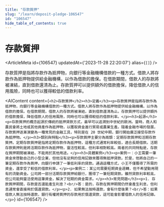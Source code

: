 ```yaml
---
title: "存款質押"
slug: "/learn/deposit-pledge-106547"
id: "106547"
hide_table_of_contents: true
---
```



# 存款質押

<ArticleMeta id={106547} updatedAt={'2023-11-28 22:20:07'} alias={`[]`} />
<div className='border-solid border-b border-t-0 my-4 border-[var(--ifm-color-gray-300)]' />

存款質押是指將存款作為抵押物，向銀行等金融機構借款的一種方式。借款人將存款作為抵押物提供給金融機構，以作為借款的擔保。在借款期間，借款人的存款將被凍結，直到借款還清為止。存款質押可以提供額外的借款擔保，降低借款人的信用風險，同時也可以獲得較低的借款利率。

<AIContent content={`<h2>存款質押</h2><h3>定義</h3><p>存款質押是指將存款作為抵押物，向銀行等金融機構借款的一種方式。借款人將存款作為抵押物提供給金融機構，以作為借款的擔保。在借款期間，借款人的存款將被凍結，直到借款還清為止。存款質押可以提供額外的借款擔保，降低借款人的信用風險，同時也可以獲得較低的借款利率。</p><h3>起源</h3><p>存款質押的概念起源於傳統的抵押貸款方式，最早可以追溯到中世紀的歐洲。當時，商人和農民會將土地或其他資產作為抵押物，以獲取資金進行貿易或農業生產。隨着金融市場的發展，存款質押逐漸演變為一種常見的金融工具，特別是在 20 世紀中期，銀行開始廣泛接受存款作為抵押物。</p><h3>類別與特點</h3><p>存款質押主要分為兩類：定期存款質押和活期存款質押。定期存款質押是指將定期存款作為抵押物，這種方式通常利率較低，適合長期借款。活期存款質押則是將活期存款作為抵押物，靈活性較高，但利率相對較高。兩者的共同特點是，存款在質押期間被凍結，不能用於其他用途。</p><h3>具體案例</h3><p>案例一：小王需要一筆資金來啓動自己的小型企業，但他沒有足夠的信用記錄來獲得無抵押貸款。於是，他將自己的一筆定期存款作為質押，向銀行申請了一筆低利率的貸款。通過這種方式，小王不僅獲得了所需的資金，還享受了較低的借款利率。</p><p>案例二：某公司需要短期資金週轉，但不希望動用現有的流動資金。公司將一部分活期存款質押給銀行，獲得了一筆短期貸款。雖然貸款利率較高，但公司能夠靈活使用這筆資金，解決了短期的資金需求。</p><h3>常見問題</h3><p>1. 存款質押期間，存款是否還能產生利息？<br/>答：是的，存款在質押期間仍然會產生利息，但利息通常會直接用於償還貸款。</p><p>2. 如果無法按時還款，會有什麼後果？<br/>答：如果借款人無法按時還款，銀行有權將質押的存款用於償還貸款，這可能會影響借款人的信用記錄。</p>`} id={106547} />
